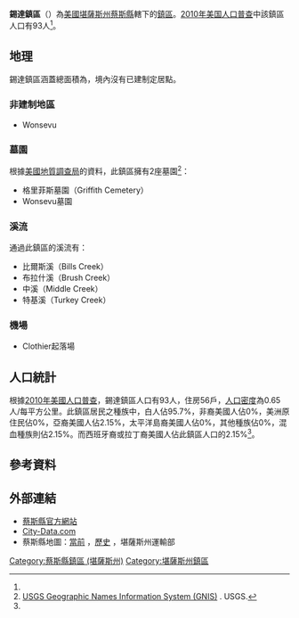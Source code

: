 {{noteTA
|G1=USState
}}
{{Infobox settlement
|official_name = 錫達鎮區
|native_name = Cedar Township
|settlement_type = 鎮區
|image_map = Map highlighting Cedar Township, Chase County, Kansas.svg
|map_caption = 錫達鎮區在蔡斯縣的位置
|coordinates_display = inline,title
|coordinates_region = US-KS
|subdivision_type = [[世界政區索引|國家]]
|subdivision_name = [[美国|美国]]
|subdivision_type1 = [[美國行政區劃|州]]
|subdivision_name1 = [[堪薩斯州|堪薩斯州]]
|subdivision_type2 = [[堪薩斯州行政區劃|縣]]
|subdivision_name2 = [[蔡斯縣_(堪薩斯州)|蔡斯縣]]
|area_total_km2 = 142.1
|area_land_km2 = 141.54
|area_water_km2 = 0.55
|area_total_sq_mi =
|area_land_sq_mi =
|area_water_sq_mi =
|area_water_percent = 0.39
|population_as_of = [[2010年美国人口普查|2010]]
|population_footnotes = <ref name="Census 2010">{{cite web| url=http://factfinder2.census.gov| title=Race, Hispanic or Latino, Age, and Housing Occupancy: 2010 Census Redistricting Data, Cedar township, Chase County, Kansas| publisher=U.S. Census Bureau, American FactFinder 2| accessdate=2016-05-28| archive-date=2013-09-11| archive-url=https://web.archive.org/web/20130911234518/http://factfinder2.census.gov/| dead-url=no}}</ref>
|population_total = 93
|population_density_km2 = auto
|elevation_footnotes = 
|elevation_m = 402
|elevation_ft = 1319
|latd = 38
|latm = 09
|lats = 30
|latNS = N
|longd = 96
|longm = 47
|longs = 41
|longEW = W
|postal_code_type =
|postal_code = 
|blank_name = [[聯邦資料處理標準|FIPS代碼]]
|blank_info = 20-11225
|blank1_name = [[地名信息系统|GNIS編號]] 
|blank1_info = [http://geonames.usgs.gov/pls/gnispublic/f?p=gnispq:3:::NO::P3_FID:0477800 0477800]
|website = 
|footnotes = 
}}

'''錫達鎮區'''（{{lang-en|'''Cedar Township'''}}）為[[美國|美國]][[堪薩斯州|堪薩斯州]][[蔡斯縣_(堪薩斯州)|蔡斯縣]]轄下的[[行政鎮區|鎮區]]。[[2010年美国人口普查|2010年美国人口普查]]中該鎮區人口有93人<ref name="Census 2010"/>。

==地理==
錫達鎮區涵蓋總面積為{{convert|142.1|km2|sqmi}}，境內沒有已建制定居點。

===非建制地區===
*Wonsevu

===墓園===
根據[[美國地質調查局|美國地質調查局]]的資料，此鎮區擁有2座墓園<ref>[http://geonames.usgs.gov/domestic/index.html USGS Geographic Names Information System (GNIS)] {{Wayback|url=http://geonames.usgs.gov/domestic/index.html |date=20190428150204 }}. USGS.</ref>：
*格里菲斯墓園（Griffith Cemetery）
*Wonsevu墓園

===溪流===
通過此鎮區的溪流有：
*比爾斯溪（Bills Creek）
*布拉什溪（Brush Creek）
*中溪（Middle Creek）
*特基溪（Turkey Creek）

===機場===
*Clothier起落場

==人口統計==
根據[[2010年美國人口普查|2010年美國人口普查]]，錫達鎮區人口有93人，住房56戶，[[人口密度|人口密度]]為0.65人/每平方公里。此鎮區居民之種族中，白人佔95.7%，非裔美國人佔0%，美洲原住民佔0%，亞裔美國人佔2.15%，太平洋島裔美國人佔0%，其他種族佔0%，混血種族則佔2.15%。而西班牙裔或拉丁裔美國人佔此鎮區人口的2.15%<ref name="Census 2010"/>。

==參考資料==
{{reflist}}

==外部連結==
* [http://chasecountychamber.org/ 蔡斯縣官方網站] {{Wayback|url=http://chasecountychamber.org/ |date=20160125034656 }}
* [http://www.city-data.com/township/Cedar-Chase-KS.html City-Data.com] {{Wayback|url=http://www.city-data.com/township/Cedar-Chase-KS.html |date=20121021190005 }}
* 蔡斯縣地圖：[http://www.ksdot.org/Assets/wwwksdotorg/bureaus/burTransPlan/maps/county-pdf/chase.PDF 當前] {{Wayback|url=http://www.ksdot.org/Assets/wwwksdotorg/bureaus/burTransPlan/maps/county-pdf/chase.PDF |date=20160325232645 }}，[http://www.ksdot.org/bureaus/burtransplan/maps/PastPublishedCounty.asp 歷史] {{Wayback|url=http://www.ksdot.org/bureaus/burtransplan/maps/PastPublishedCounty.asp |date=20140702055713 }}，堪薩斯州運輸部

{{蔡斯縣 (堪薩斯州)}}

{{DEFAULTSORT:Cedar}}
[[Category:蔡斯縣鎮區_(堪薩斯州)|Category:蔡斯縣鎮區 (堪薩斯州)]]
[[Category:堪薩斯州鎮區|Category:堪薩斯州鎮區]]